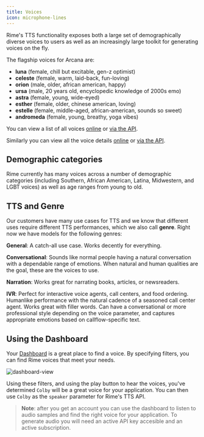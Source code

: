 ```yaml
---
title: Voices
icon: microphone-lines
---
```


Rime's TTS functionality exposes both a large set of demographically diverse voices to users as well as an increasingly large toolkit for generating voices on the fly.

The flagship voices for Arcana are:
- **luna** (female, chill but excitable, gen-z optimist)
- **celeste** (female, warm, laid-back, fun-loving)
- **orion** (male, older, african american, happy)
- **ursa** (male, 20 years old, encyclopedic knowledge of 2000s emo)
- **astra** (female, young, wide-eyed)
- **esther** (female, older, chinese american, loving)
- **estelle** (female, middle-aged, african-american, sounds so sweet)
- **andromeda** (female, young, breathy, yoga vibes)

You can view a list of all voices [online](/api-reference/data/voices) or [via the API](https://users.rime.ai/data/voices/all-v2.json).

Similarly you can view all the voice details [online](/api-reference/data/voice-details) or [via the API](https://users.rime.ai/data/voices/voice_details.json).

## Demographic categories

Rime currently has many voices across a number of demographic categories (including Southern, African American, Latina, Midwestern, and LGBT voices) as well as age ranges from young to old.

## TTS and Genre

Our customers have many use cases for TTS and we know that different uses require different TTS performances, which we also call **genre**. Right now we have models for the following genres:

**General**: A catch-all use case. Works decently for everything.

**Conversational**: Sounds like normal people having a natural conversation with a dependable range of emotions. When natural and human qualities are the goal, these are the voices to use.

**Narration**: Works great for narrating books, articles, or newsreaders.

**IVR**: Perfect for interactive voice agents, call centers, and food ordering. Humanlike performance with the natural cadence of a seasoned call center agent. Works great with filler words. Can have a conversational or more professional style depending on the voice parameter, and captures appropriate emotions based on callflow-specific text.

## Using the Dashboard

Your [Dashboard](https://rime.ai/dashboard) is a great place to find a voice. By specifying filters, you can find Rime voices that meet your needs.

![dashboard-view](/images/new-dashboard.png)

Using these filters, and using the play button to hear the voices, you've determined `Colby` will be a great voice for your application. You can then use `Colby` as the `speaker` parameter for Rime's TTS API.

> **Note**: after you get an account you can use the dashboard to listen to audio samples and find the right voice for your application. To generate audio you will need an active API key accesible and an active subscription.